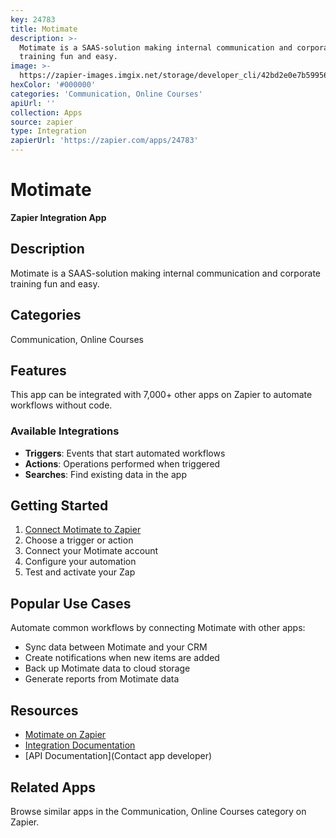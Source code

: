 ```yaml
---
key: 24783
title: Motimate
description: >-
  Motimate is a SAAS-solution making internal communication and corporate
  training fun and easy.
image: >-
  https://zapier-images.imgix.net/storage/developer_cli/42bd2e0e7b599561d0a4529fb992e93d.png?auto=format%2Ccompress&ixlib=python-3.0.0&q=50
hexColor: '#000000'
categories: 'Communication, Online Courses'
apiUrl: ''
collection: Apps
source: zapier
type: Integration
zapierUrl: 'https://zapier.com/apps/24783'
---
```

# Motimate

**Zapier Integration App**

## Description

Motimate is a SAAS-solution making internal communication and corporate training fun and easy.

## Categories

Communication, Online Courses

## Features

This app can be integrated with 7,000+ other apps on Zapier to automate workflows without code.

### Available Integrations

- **Triggers**: Events that start automated workflows
- **Actions**: Operations performed when triggered
- **Searches**: Find existing data in the app

## Getting Started

1. [Connect Motimate to Zapier](https://zapier.com/apps/24783)
2. Choose a trigger or action
3. Connect your Motimate account
4. Configure your automation
5. Test and activate your Zap

## Popular Use Cases

Automate common workflows by connecting Motimate with other apps:

- Sync data between Motimate and your CRM
- Create notifications when new items are added
- Back up Motimate data to cloud storage
- Generate reports from Motimate data

## Resources

- [Motimate on Zapier](https://zapier.com/apps/24783)
- [Integration Documentation](https://zapier.com/apps/24783/integrations)
- [API Documentation](Contact app developer)

## Related Apps

Browse similar apps in the Communication, Online Courses category on Zapier.
